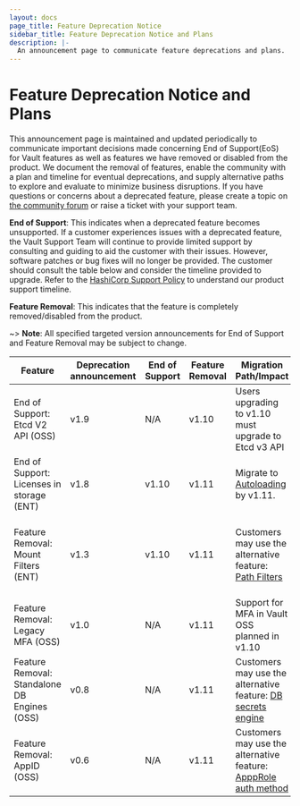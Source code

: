 ```yaml
---
layout: docs
page_title: Feature Deprecation Notice
sidebar_title: Feature Deprecation Notice and Plans
description: |-
  An announcement page to communicate feature deprecations and plans.
---
```


# Feature Deprecation Notice and Plans

This announcement page is maintained and updated periodically to communicate important decisions made concerning End of Support(EoS) for Vault features as well as features we have removed or disabled from the product. We document the removal of features, enable the community with a plan and timeline for eventual deprecations, and supply alternative paths to explore and evaluate to minimize business disruptions. If you have questions or concerns about a deprecated feature, please create a topic on [the community forum](https://discuss.hashicorp.com/c/vault/30) or raise a ticket with your support team.

**End of Support**: This indicates when a deprecated feature becomes unsupported. If a customer experiences issues with a deprecated feature, the Vault Support Team will continue to provide limited support by consulting and guiding to aid the customer with their issues. However, software patches or bug fixes will no longer be provided. The customer should consult the table below and consider the timeline provided to upgrade. Refer to the [HashiCorp Support Policy](https://support.hashicorp.com/hc/en-us/articles/360021185113-Support-Period-and-End-of-Life-EOL-Policy) to understand our product support timeline.

**Feature Removal**: This indicates that the feature is completely removed/disabled from the product.

~> **Note**: All specified targeted version announcements for End of Support and Feature Removal may be subject to change.


| Feature                | Deprecation announcement | End of Support  | Feature Removal | Migration Path/Impact  | Resources |
| -----------------------| ------------------------ | --------------- |---------------- | -| --------- |
| End of Support: Etcd V2 API (OSS) | v1.9 | N/A | v1.10 | Users upgrading to v1.10 must upgrade to Etcd v3 API  | [TBD](TBD)
| End of Support: Licenses in storage (ENT) | v1.8 | v1.10 | v1.11 | Migrate to [Autoloading](/docs/enterprise/license/autoloading) by v1.11.| [Vault License](/docs/enterprise/license) [System Backend](https://www.vaultproject.io/api-docs/system/license) [FAQ](/docs/enterprise/license/faq)
| Feature Removal: Mount Filters (ENT) | v1.3 | v1.10 | v1.11 | Customers may use the alternative feature: [Path Filters](https://www.vaultproject.io/api-docs/system/replication/replication-performance#create-paths-filter) | [API Deprecation Notice](https://www.vaultproject.io/api-docs/system/replication/replication-performance#create-mounts-filter-deprecated) [Filter Mount Replication Deprecation Notice](/docs/upgrading/upgrade-to-1.3.0#filtered-mount-replication-deprecation)
| Feature Removal: Legacy MFA (OSS) | v1.0 | N/A | v1.11 | Support for MFA in Vault OSS planned in v1.10 | [Multi-Factor Authentication](/docs/auth/mfa)
| Feature Removal: Standalone DB Engines (OSS) | v0.8 | N/A | v1.11 | Customers may use the alternative feature: [DB secrets engine](/docs/secrets/databases) | [TBD](TBD)
| Feature Removal: AppID (OSS) | v0.6 | N/A | v1.11 | Customers may use the alternative feature: [ApppRole auth method](https://www.vaultproject.io/docs/auth/approle) | [AppID Auth Method Deprecation Notice](/docs/auth/app-id)
